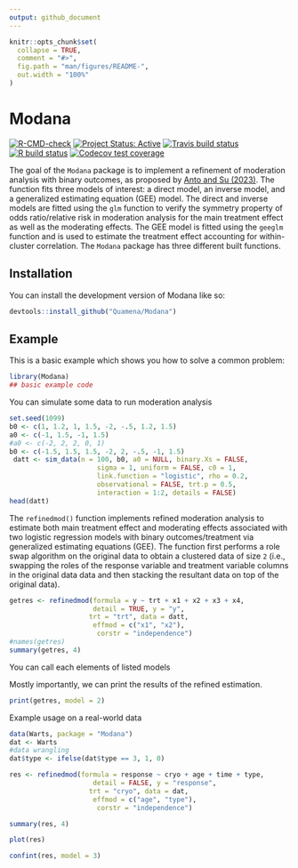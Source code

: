 ```yaml
---
output: github_document
---
```


<!-- README.md is generated from README.Rmd. Please edit that file -->

```r
knitr::opts_chunk$set(
  collapse = TRUE,
  comment = "#>",
  fig.path = "man/figures/README-",
  out.width = "100%"
)
```

# Modana

<!-- badges: start -->
[![R-CMD-check](https://github.com/Quamena/Modana/actions/workflows/R-CMD-check.yaml/badge.svg)](https://github.com/Quamena/Modana/actions/workflows/R-CMD-check.yaml)
[![Project Status: Active](http://www.repostatus.org/badges/latest/active.svg)](http://www.repostatus.org/#active)
[![Travis build status](https://travis-ci.com/Quamena/Modana.svg?branch=master)](https://travis-ci.com/Quamena/Modana)
[![R build status](https://github.com/Quamena/Modana/workflows/R-CMD-check/badge.svg)](https://github.com/Quamena/Modana/actions)
[![Codecov test coverage](https://codecov.io/gh/Quamena/Modana/branch/master/graph/badge.svg)](https://codecov.io/gh/Quamena/Modana)
<!-- badges: end -->

The goal of the `Modana` package is to implement a refinement of moderation analysis with binary outcomes, as proposed by [Anto and Su (2023)](https://doi.org/10.1177/09622802231151206). The function fits three models of interest: a direct model, an inverse model, and a generalized estimating equation (GEE) model. The direct and inverse models are fitted using the `glm` function to verify the symmetry property of odds ratio/relative risk in moderation analysis for the main treatment effect as well as the moderating effects. The GEE model is fitted using the `geeglm` function and is used to estimate the treatment effect accounting for within-cluster correlation. The `Modana` package has three different built functions.

## Installation

You can install the development version of Modana like so:

``` r
devtools::install_github("Quamena/Modana")
```

## Example

This is a basic example which shows you how to solve a common problem:

```r
library(Modana)
## basic example code
```


You can simulate some data to run moderation analysis
```r
set.seed(1099)
b0 <- c(1, 1.2, 1, 1.5, -2, -.5, 1.2, 1.5)
a0 <- c(-1, 1.5, -1, 1.5)
#a0 <- c(-2, 2, 2, 0, 1)
b0 <- c(-1.5, 1.5, 1.5, -2, 2, -.5, -1, 1.5)
 datt <- sim_data(n = 100, b0, a0 = NULL, binary.Xs = FALSE,
                      sigma = 1, uniform = FALSE, c0 = 1,
                      link.function = "logistic", rho = 0.2,
                      observational = FALSE, trt.p = 0.5,
                      interaction = 1:2, details = FALSE)
head(datt)
```



The `refinedmod()` function implements refined moderation analysis to estimate both main treatment effect and moderating effects associated with two logistic regression models with binary outcomes/treatment via generalized estimating equations (GEE). 
The function first performs a role swap algorithm on the original data to obtain a clustered data of size `2` (i.e., swapping the roles of the response variable and treatment variable columns in the original data data and then stacking the resultant data on top of the original data).

```r
getres <- refinedmod(formula = y ~ trt + x1 + x2 + x3 + x4,
                     detail = TRUE, y = "y",
                    trt = "trt", data = datt,
                     effmod = c("x1", "x2"),
                      corstr = "independence")
#names(getres)
summary(getres, 4)
```

You can call each elements of listed models

Mostly importantly, we can print the results of the refined estimation.
```r
print(getres, model = 2)
```


Example usage on a real-world data
```r
data(Warts, package = "Modana")
dat <- Warts
#data wrangling
dat$type <- ifelse(dat$type == 3, 1, 0)
```


```r
res <- refinedmod(formula = response ~ cryo + age + time + type,
                     detail = FALSE, y = "response",
                    trt = "cryo", data = dat,
                     effmod = c("age", "type"),
                      corstr = "independence")

summary(res, 4)
```


```r
plot(res)
```


```r
confint(res, model = 3)
```

